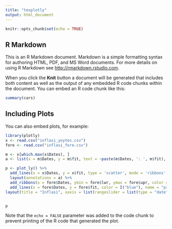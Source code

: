 ```yaml
---
title: "tesplotly"
output: html_document
---
```


```r
knitr::opts_chunk$set(echo = TRUE)
```

## R Markdown

This is an R Markdown document. Markdown is a simple formatting syntax for authoring HTML, PDF, and MS Word documents. For more details on using R Markdown see <http://rmarkdown.rstudio.com>.

When you click the **Knit** button a document will be generated that includes both content as well as the output of any embedded R code chunks within the document. You can embed an R code chunk like this:

```r
summary(cars)
```

## Including Plots

You can also embed plots, for example:

```r
library(plotly)
x <- read.csv("inflasi_yoytes.csv")
fore <- read.csv("inflasi_fore.csv")

m <- x[which.max(x$Dates), ]
a <- list(x = m$Dates, y = m$fit, text = ~paste(m$Dates, ': ', m$fit), xref = "x", yref = "y", showarrow = TRUE, arrowhead = 7, ax = 20, ay = -40)

p <- plot_ly() %>%
  add_lines(x = x$Dates, y = x$fit, type = 'scatter', mode = 'ribbons', color = I("black"), name = "observed") %>%
  layout(annotations = a) %>%
  add_ribbons(x = fore$Dates, ymin = fore$lwr, ymax = fore$upr, color = I("gray95"), name = "95% confidence") %>%
  add_lines(x = fore$Dates, y = fore$fit, color = I("blue"), name = "prediction") %>%
layout(title = "Inflasi", xaxis = list(rangeslider = list(type = "date"), dtick = 10), yaxis = list(title = "Inflasi"))


p
```

Note that the `echo = FALSE` parameter was added to the code chunk to prevent printing of the R code that generated the plot.
